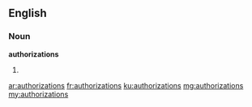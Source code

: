 ==English==

===Noun===
'''authorizations'''

# {{plural of|authorization}}

[[ar:authorizations]]
[[fr:authorizations]]
[[ku:authorizations]]
[[mg:authorizations]]
[[my:authorizations]]